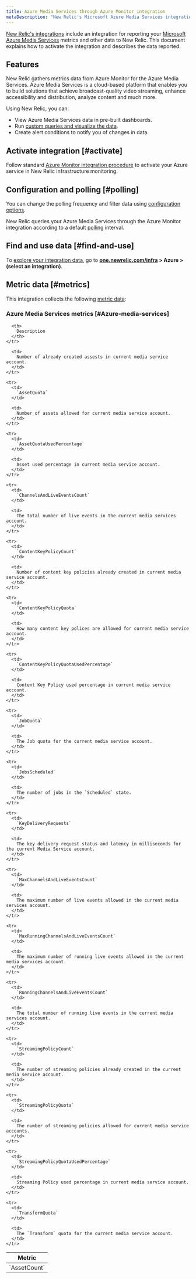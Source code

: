 ```yaml
---
title: Azure Media Services through Azure Monitor integration
metaDescription: "New Relic's Microsoft Azure Media Services integration: what data it reports and how to enable it."
---
```


[New Relic's integrations](/docs/infrastructure/integrations-getting-started/getting-started/introduction-infrastructure-integrations) include an integration for reporting your [Microsoft Azure Media Services](https://learn.microsoft.com/en-us/azure/media-services) metrics and other data to New Relic. This document explains how to activate the integration and describes the data reported.

## Features

New Relic gathers metrics data from Azure Monitor for the Azure Media Services. Azure Media Services is a cloud-based platform that enables you to build solutions that achieve broadcast-quality video streaming, enhance accessibility and distribution, analyze content and much more.

Using New Relic, you can:

* View Azure Media Services data in pre-built dashboards.
* Run [custom queries and visualize the data](/docs/infrastructure/integrations-getting-started/getting-started/use-integration-data-new-relic-insights).
* Create alert conditions to notify you of changes in data.

## Activate integration [#activate]

Follow standard [Azure Monitor integration procedure](/docs/infrastructure/microsoft-azure-integrations/azure-integrations-list/azure-monitor) to activate your Azure service in New Relic infrastructure monitoring.

## Configuration and polling [#polling]

You can change the polling frequency and filter data using [configuration options](/docs/infrastructure/microsoft-azure-integrations/azure-integrations-list/azure-monitor/#settings).

New Relic queries your Azure Media Services through the Azure Monitor integration according to a default [polling](/docs/infrastructure/microsoft-azure-integrations/azure-integrations-list/azure-monitor/#settings) interval.

## Find and use data [#find-and-use]

To [explore your integration data](/docs/infrastructure/integrations/find-use-infrastructure-integration-data), go to **[one.newrelic.com/infra](https://one.newrelic.com/infra) > Azure > (select an integration)**.

## Metric data [#metrics]

This integration collects the following [metric data](/docs/infrastructure/integrations-getting-started/getting-started/understand-integration-data-data-types#metric):

### Azure Media Services metrics [#Azure-media-services]

<table>
  <thead>
    <tr>
      <th style={{ width: "300px" }}>
        Metric
      </th>

      <th>
        Description
      </th>
    </tr>
  </thead>

  <tbody>
    <tr>
      <td>
        `AssetCount`
      </td>

      <td>
        Number of already created assests in current media service account.
      </td>
    </tr>

    <tr>
      <td>
        `AssetQuota`
      </td>

      <td>
        Number of assets allowed for current media service account.
      </td>
    </tr>

    <tr>
      <td>
        `AssetQuotaUsedPercentage`
      </td>

      <td>
        Asset used percentage in current media service account.
      </td>
    </tr>

    <tr>
      <td>
        `ChannelsAndLiveEventsCount`
      </td>

      <td>
        The total number of live events in the current media services account.
      </td>
    </tr>

    <tr>
      <td>
        `ContentKeyPolicyCount`
      </td>

      <td>
        Number of content key policies already created in current media service account.
      </td>
    </tr>

    <tr>
      <td>
        `ContentKeyPolicyQuota`
      </td>

      <td>
        How many content key polices are allowed for current media service account.
      </td>
    </tr>

    <tr>
      <td>
        `ContentKeyPolicyQuotaUsedPercentage`
      </td>

      <td>
        Content Key Policy used percentage in current media service account.
      </td>
    </tr>

    <tr>
      <td>
        `JobQuota`
      </td>

      <td>
        The Job quota for the current media service account.
      </td>
    </tr>

    <tr>
      <td>
        `JobsScheduled`
      </td>

      <td>
        The number of jobs in the `Scheduled` state.
      </td>
    </tr>

    <tr>
      <td>
        `KeyDeliveryRequests`
      </td>

      <td>
        The key delivery request status and latency in milliseconds for the current Media Service account.
      </td>
    </tr>

    <tr>
      <td>
        `MaxChannelsAndLiveEventsCount`
      </td>

      <td>
        The maximum number of live events allowed in the current media services account.
      </td>
    </tr>

    <tr>
      <td>
        `MaxRunningChannelsAndLiveEventsCount`
      </td>

      <td>
       	The maximum number of running live events allowed in the current media services account.
      </td>
    </tr>

    <tr>
      <td>
        `RunningChannelsAndLiveEventsCount`
      </td>

      <td>
       	The total number of running live events in the current media services account.
      </td>
    </tr>

    <tr>
      <td>
        `StreamingPolicyCount`
      </td>

      <td>
        The number of streaming policies already created in the current media service account.
      </td>
    </tr>
    
    <tr>
      <td>
        `StreamingPolicyQuota`
      </td>

      <td>
        The number of streaming policies allowed for current media service accounts.
      </td>
    </tr>

    <tr>
      <td>
        `StreamingPolicyQuotaUsedPercentage`
      </td>

      <td>
        Streaming Policy used percentage in current media service account.
      </td>
    </tr>

    <tr>
      <td>
        `TransformQuota`
      </td>

      <td>
       	The `Transform` quota for the current media service account.
      </td>
    </tr>
  </tbody>
</table>
